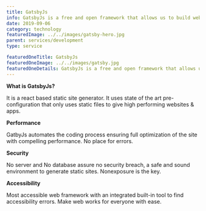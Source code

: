 ```yaml
---
title: GatsbyJs
info: GatsbyJs is a free and open framework that allows us to build websites and applications. Static sites are one of the specials that zeiq models.
date: 2019-09-06
category: technology
featuredImage: ../../images/gatsby-hero.jpg
parent: services/development
type: service

featuredOneTitle: GatsbyJs
featuredOneImage: ../../images/gatsby.jpg
featuredOneDetails: GatsbyJs is a free and open framework that allows us to build websites and applications. Static sites are one of the specials that zeiq models.
---
```


**What is GatsbyJs?**

It is a react based static site generator. It uses state of the art pre-configuration that only uses static files to give high performing websites & apps.

**Performance**

GatbyJs automates the coding process ensuring full optimization of the site with
compelling performance. No place for errors.

**Security**

No server and No database assure no security breach, a safe and sound environment to
generate static sites. Nonexposure is the key.

**Accessibility**

Most accessible web framework with an integrated built-in tool to find accessibility
errors. Make web works for everyone with ease.
